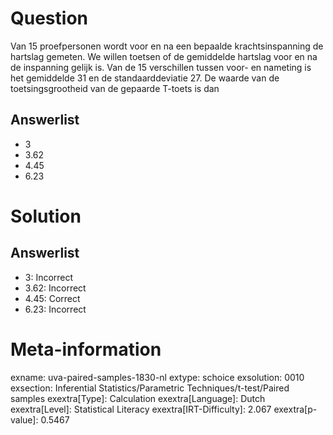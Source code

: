 Question
========

Van 15 proefpersonen wordt voor en na een bepaalde krachtsinspanning de
hartslag gemeten. We willen toetsen of de gemiddelde hartslag voor en na
de inspanning gelijk is. Van de 15 verschillen tussen voor- en nameting
is het gemiddelde 31 en de standaarddeviatie 27. De waarde van de
toetsingsgrootheid van de gepaarde T-toets is dan

Answerlist
----------

* 3
* 3.62
* 4.45
* 6.23

Solution
========

Answerlist
----------

* 3: Incorrect
* 3.62: Incorrect
* 4.45: Correct
* 6.23: Incorrect

Meta-information
================
exname: uva-paired-samples-1830-nl
extype: schoice
exsolution: 0010
exsection: Inferential Statistics/Parametric Techniques/t-test/Paired samples
exextra[Type]: Calculation
exextra[Language]: Dutch
exextra[Level]: Statistical Literacy
exextra[IRT-Difficulty]: 2.067
exextra[p-value]: 0.5467
